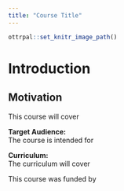```yaml
---
title: "Course Title"
---
```


```r
ottrpal::set_knitr_image_path()
```

# Introduction

## Motivation
This course will cover

**Target Audience:**  
The course is intended for

**Curriculum:**  
The curriculum will cover

This course was funded by
